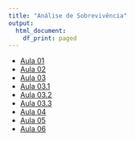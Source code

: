 ```yaml
---
title: "Análise de Sobrevivência"
output:   
  html_document: 
    df_print: paged
---
```



* [Aula 01](content/slides01/index.html)
* [Aula 02](content/slides02/index.html)
* [Aula 03](content/slides03/index.html)
* [Aula 03.1](content/slides04/index.html)
* [Aula 03.2](content/slides05/index.html)
* [Aula 03.3](content/slides06/index.html)
* [Aula 04](content/slides07/index.html)
* [Aula 05](content/slides08/index.html)
* [Aula 06](content/slides09/index.html)